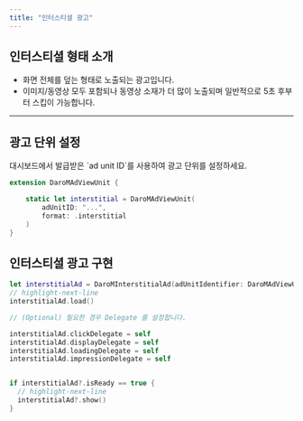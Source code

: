 ```yaml
---
title: "인터스티셜 광고"
---
```


## 인터스티셜 형태 소개

- 화면 전체를 덮는 형태로 노출되는 광고입니다.
- 이미지/동영상 모두 포함되나 동영상 소재가 더 많이 노출되며 일반적으로 5초 후부터 스킵이 가능합니다.

---

## 광고 단위 설정

<Note>
대시보드에서 발급받은 `ad unit ID`를 사용하여 광고 단위를 설정하세요.
</Note>

```swift showLineNumbers
extension DaroMAdViewUnit {

    static let interstitial = DaroMAdViewUnit(
        adUnitID: "...",
        format: .interstitial
    )
}
```

## 인터스티셜 광고 구현

```swift showLineNumbers
let interstitialAd = DaroMInterstitialAd(adUnitIdentifier: DaroMAdViewUnit.interstitial.id)
// highlight-next-line
interstitialAd.load()

// (Optional) 필요한 경우 Delegate 를 설정합니다.

interstitialAd.clickDelegate = self
interstitialAd.displayDelegate = self
interstitialAd.loadingDelegate = self
interstitialAd.impressionDelegate = self


if interstitialAd?.isReady == true {
  // highlight-next-line
  interstitialAd?.show()
}

```